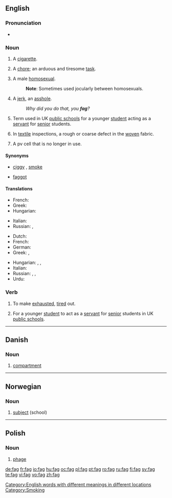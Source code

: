 {{see|fág|fàg}}
==English==

===Pronunciation===
* {{rhymes|æɡ}}

===Noun===
{{en-noun}}

# {{context|UK|and|AU|slang}} A [[cigarette]].
# {{context|UK|slang}} A [[chore]]; an arduous and tiresome [[task]].
# {{context|US|UK|AU|slang|pejorative}} A male [[homosexual]].
#: '''Note''': Sometimes used jocularly between homosexuals.
# {{context|US|slang|pejorative}} A [[jerk]], an [[asshole]].
#: ''Why did you do that, you '''fag'''?''
# {{context|UK|archaic}} Term used in UK [[public school]]s for a younger [[student]] acting as a [[servant]] for [[senior]] students.
# {{context|US|technical}} In [[textile]] inspections, a rough or coarse defect in the [[woven]] fabric.
# {{context|US|technical}} A pv cell that is no longer in use.

====Synonyms====
* {{sense|cigarette}} [[ciggy]] {{i|Australia}}, [[smoke]]
* {{sense|male homosexual}} [[faggot]]

====Translations====
{{trans-top|cigarette}}
* French: {{t+|fr|clope|f}}
* Greek: {{t|el|σιγαρέττο|n|tr=sigarétto|sc=Grek}}
* Hungarian: {{t+|hu|cigaretta}}
{{trans-mid}}
* Italian: {{t+|it|cicca|f}}
* Russian: {{t+|ru|папироса|f|sc=Cyrl}}, {{t+|ru|сигарета|f|sc=Cyrl}}
{{trans-bottom}}

{{trans-top|homosexual}}
* Dutch: {{t+|nl|flikker}}
* French: {{t|fr|enculeur|m}}
* German: {{t+|de|Schwuchtel|f}}
* Greek: {{t+|el|πούστης|m|tr=pústis|sc=Grek}}, {{t+|el|αδερφή|f|tr=aderfí|sc=Grek}}
{{trans-mid}}
* Hungarian: {{t+|hu|meleg}}, {{t-|hu|homoszexuális}}, {{t-|hu|buzi}} {{qualifier|vulgar}}
* Italian: {{t+|it|finocchio|m}}
* Russian: {{t+|ru|голубой|m|sc=Cyrl}}, {{t+|ru|пед|m|sc=Cyrl}}, {{t+|ru|пидор|m|sc=Cyrl}} {{qualifier|vulgar}}
* Urdu: {{t-|ur|گانڈو|tr=gântu|sc=ur-Arab|xs=Urdu}}
{{trans-bottom}}

===Verb===
{{en-verb|fags|fagging|fagged|fagged}}

# {{context|slang|used mainly in passive form}} To make [[exhausted]], [[tire]]d out.
# {{context|UK|archaic}} For a younger [[student]] to act as a [[servant]] for [[senior]] students in UK [[public school]]s.

[[Category:English words with different meanings in different locations]]
[[Category:Smoking]]

----

==Danish==

===Noun===
{{infl|da|noun}}

# [[compartment]]

----

==Norwegian==

===Noun===
{{infl|no|noun}}

# [[subject]] (school)

----

==Polish==

===Noun===
{{infl|pl|noun|g=m}}

# [[phage]]

[[de:fag]]
[[fr:fag]]
[[io:fag]]
[[hu:fag]]
[[oc:fag]]
[[pl:fag]]
[[pt:fag]]
[[ro:fag]]
[[ru:fag]]
[[fi:fag]]
[[sv:fag]]
[[te:fag]]
[[vi:fag]]
[[vo:fag]]
[[zh:fag]]